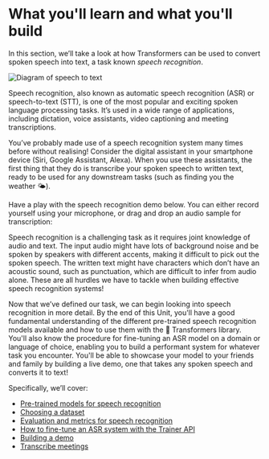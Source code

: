 # What you'll learn and what you'll build

In this section, we’ll take a look at how Transformers can be used to convert spoken speech into text, a task known _speech recognition_.

<div class="flex justify-center">
    <img src="https://huggingface.co/datasets/huggingface-course/audio-course-images/resolve/main/asr_diagram.png" alt="Diagram of speech to text">
</div>

Speech recognition, also known as automatic speech recognition (ASR) or speech-to-text (STT), is one of the most popular
and exciting spoken language processing tasks. It’s used in a wide range of applications, including dictation, voice assistants,
video captioning and meeting transcriptions.

You’ve probably made use of a speech recognition system many times before without realising! Consider the digital
assistant in your smartphone device (Siri, Google Assistant, Alexa). When you use these assistants, the first thing that
they do is transcribe your spoken speech to written text, ready to be used for any downstream tasks (such as finding you
the weather 🌤️).

Have a play with the speech recognition demo below. You can either record yourself using your microphone, or drag and
drop an audio sample for transcription:

<!--- TODO: not sure whether this is correct, test before deploying

<gradio-app space=sanchit-gandhi/whisper-small"></gradio-app>

--->

Speech recognition is a challenging task as it requires joint knowledge of audio and text. The input audio might have
lots of background noise and be spoken by speakers with different accents, making it difficult to pick out the spoken
speech. The written text might have characters which don’t have an acoustic sound, such as punctuation, which are difficult
to infer from audio alone. These are all hurdles we have to tackle when building effective speech recognition systems!

Now that we’ve defined our task, we can begin looking into speech recognition in more detail. By the end of this Unit,
you'll have a good fundamental understanding of the different pre-trained speech recognition models available and how to
use them with the 🤗 Transformers library. You'll also know the procedure for fine-tuning an ASR model on a domain or
language of choice, enabling you to build a performant system for whatever task you encounter. You'll be able to showcase
your model to your friends and family by building a live demo, one that takes any spoken speech and converts it to text!

Specifically, we’ll cover:

* [Pre-trained models for speech recognition](#asr_models)
* [Choosing a dataset](#choosing_dataset)
* [Evaluation and metrics for speech recognition](#evaluation)
* [How to fine-tune an ASR system with the Trainer API](#fine-tuning)
* [Building a demo](#demo)
* [Transcribe meetings](#speaker_diarization)
